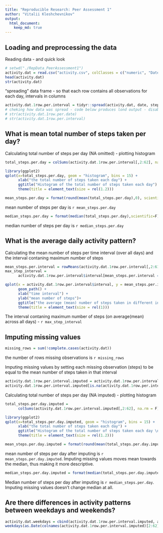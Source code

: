 ```yaml
---
title: "Reproducible Research: Peer Assessment 1"
author: "Vitalii Kleshchevnikov"
output: 
  html_document:
    keep_md: true
---
```



## Loading and preprocessing the data

Reading data - and quick look
``` r
# setwd("./RepData_PeerAssessment1")
activity.dat = read.csv("activity.csv", colClasses = c("numeric", "Date","integer"),stringsAsFactors = F)
head(activity.dat)
str(activity.dat)
```
"spreading" data frame - so that each row contains all observations for each day,
intervals in columns
```r
activity.dat.1row.per.interval = tidyr::spread(activity.dat, date, steps)
# cheking how data was spread - code below produces lond output - disabled
# str(activity.dat.1row.per.date)
# str(activity.dat.1row.per.interval)
```


## What is mean total number of steps taken per day?

Calculating total number of steps per day (NA omitted) - plotting histogram
```r
total_steps.per.day = colSums(activity.dat.1row.per.interval[,2:62], na.rm = T)

library(ggplot2)
qplot(x=total_steps.per.day, geom = "histogram", bins = 15) +
      xlab("the total number of steps taken each day") +
      ggtitle("Histogram of the total number of steps taken each day") +
      theme(title = element_text(size = rel(1.2)))
```

```r
mean_steps.per.day = format(round(mean(total_steps.per.day),0), scientific=F)
```
mean number of steps per day is `r mean_steps.per.day`

```r
median_steps.per.day = format(median(total_steps.per.day),scientific=F)
```
median number of steps per day is `r median_steps.per.day`


## What is the average daily activity pattern?
Calculating the mean number of steps per time interval (over all days) and
the interval contaning maximum number of steps
```r
mean_steps.per.interval = rowMeans(activity.dat.1row.per.interval[,2:61], na.rm = T)
max_step_interval = 
      activity.dat.1row.per.interval$interval[mean_steps.per.interval == max(mean_steps.per.interval)]
```

```r
qplot(x = activity.dat.1row.per.interval$interval, y = mean_steps.per.interval) + 
      geom_path() +
      xlab("time interval") +
      ylab("mean number of steps")+
      ggtitle("the average (mean) number of steps taken in different intervals during the day") +
      theme(title = element_text(size = rel(1)))
```

The interval contaning maximum number of steps (on average(mean) across all days) - `r max_step_interval`


## Imputing missing values

```r
missing_rows = sum(!complete.cases(activity.dat))
```
the number of rows missing observations is `r missing_rows`

Imputing missing values by setting each missing observation (steps) to be equal 
to the mean number of steps taken in that interval
```r
activity.dat.1row.per.interval.imputed = activity.dat.1row.per.interval
activity.dat.1row.per.interval.imputed[is.na(activity.dat.1row.per.interval)] = mean_steps.per.interval
```
Calculating total number of steps per day (NA imputed) - plotting histogram
```r
total_steps.per.day.imputed = 
      colSums(activity.dat.1row.per.interval.imputed[,2:62], na.rm = F)

library(ggplot2)
qplot(x=total_steps.per.day.imputed, geom = "histogram", bins = 15) + 
      xlab("the total number of steps taken each day") +
      ggtitle("Histogram of the total number of steps taken each day \n (after missing values were imputed)") +
      theme(title = element_text(size = rel(1.2)))
```

```r
mean_steps.per.day.imputed = format(round(mean(total_steps.per.day.imputed),0),scientific=F)
```
mean number of steps per day after imputing is `r mean_steps.per.day.imputed`.
Imputing missing values moves mean towards the median, thus making it more 
descriptive.

```r
median_steps.per.day.imputed = format(median(total_steps.per.day.imputed),scientific=F)
```
Median number of steps per day after imputing is `r median_steps.per.day`. 
Imputing missing values doesn't change median at all.

## Are there differences in activity patterns between weekdays and weekends?

```r
activity.dat.weekdays = cbind(activity.dat.1row.per.interval.imputed, activity.dat.1row.per.interval.imputed)
weekdays(as.Date(colnames(activity.dat.1row.per.interval.imputed)[2:62]))
```